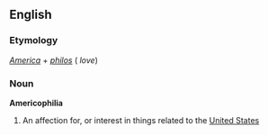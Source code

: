 ==English==
===Etymology===
''[[America]]'' + ''[[philos]]'' ({{Gr.}} ''love'')
===Noun===
'''Americophilia'''
# An affection for, or interest in things related to the [[United States]]
